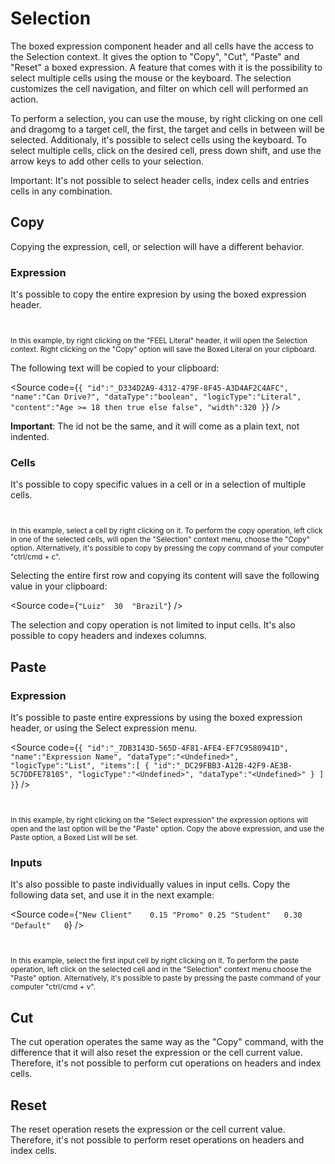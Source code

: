 
<Meta title="Features/Selection/Overview" />

# Selection

The boxed expression component header and all cells have the access to the Selection context.
It gives the option to "Copy", "Cut", "Paste" and "Reset" a boxed expression. A feature that
comes with it is the possibility to select multiple cells using the mouse or the keyboard.
The selection customizes the cell navigation, and filter on which cell will performed an action.

To perform a selection, you can use the mouse, by right clicking on one cell and dragomg to a target
cell, the first, the target and cells in between will be selected. Additionaly, it's possible to
select cells using the keyboard. To select multiple cells, click on the desired cell, press down shift,
and use the arrow keys to add other cells to your selection.

Important: It's not possible to select header cells, index cells and entries cells in any combination.

## Copy

Copying the expression, cell, or selection will have a different behavior.

### Expression

It's possible to copy the entire expresion by using the boxed expression header.

<div style={{ display: "flex", flexDirection: "row" }}>
  <Story of={Selection.CanDrive} />
  <small>
    <br />
    <br />
    In this example, by right clicking on the "FEEL Literal" header, it will open the Selection context. Right clicking
    on the "Copy" option will save the Boxed Literal on your clipboard.
  </small>
</div>

The following text will be copied to your clipboard:

<Source
  code={`
{
  "id":"_D334D2A9-4312-479F-8F45-A3D4AF2C4AFC",
  "name":"Can Drive?",
  "dataType":"boolean",
  "logicType":"Literal",
  "content":"Age >= 18 then true else false",
  "width":320
}
`}
/>

**Important**: The id not be the same, and it will come as a plain text, not indented.

### Cells

It's possible to copy specific values in a cell or in a selection of multiple cells.

<div style={{ display: "flex", flexDirection: "row" }}>
  <Story of={Selection.People} />
  <small>
    <br />
    <br />
    In this example, select a cell by right clicking on it. To perform the copy operation, left click in one of the
    selected cells, will open the "Selection" context menu, choose the "Copy" option. Alternatively, it's possible to
    copy by pressing the copy command of your computer "ctrl/cmd + c".
  </small>
</div>

Selecting the entire first row and copying its content will save the following value in your clipboard:

<Source
  code={`
"Luiz"	30	"Brazil"
`}
/>

The selection and copy operation is not limited to input cells. It's also possible to copy
headers and indexes columns.

## Paste

### Expression

It's possible to paste entire expressions by using the boxed expression header, or using the
Select expression menu.

<Source
  code={`
{
  "id":"_7DB3143D-565D-4F81-AFE4-EF7C9580941D",
  "name":"Expression Name",
  "dataType":"<Undefined>",
  "logicType":"List",
  "items":[
    {
      "id":"_DC29FBB3-A12B-42F9-AE3B-5C7DDFE78105",
      "logicType":"<Undefined>",
      "dataType":"<Undefined>"
    }
  ]
}
`}
/>

<div style={{ display: "flex", flexDirection: "row" }}>
  <Story of={Selection.EmptyExpression} />
  <small>
    <br />
    <br />
    In this example, by right clicking on the "Select expression" the expression options will open and the last option
    will be the "Paste" option. Copy the above expression, and use the Paste option, a Boxed List will be set.
  </small>
</div>

### Inputs

It's also possible to paste individually values in input cells. Copy the following data set, and use
it in the next example:

<Source
  code={`
"New Client"	0.15
"Promo"	0.25
"Student"	0.30
"Default"	0
`}
/>

<div style={{ display: "flex", flexDirection: "row" }}>
  <Story of={Selection.Discount} />
  <small>
    <br />
    <br />
    In this example, select the first input cell by right clicking on it. To perform the paste operation, left click on
    the selected cell and in the "Selection" context menu choose the "Paste" option. Alternatively, it's possible to
    paste by pressing the paste command of your computer "ctrl/cmd + v".
  </small>
</div>

## Cut

The cut operation operates the same way as the "Copy" command, with the difference that it will
also reset the expression or the cell current value. Therefore, it's not possible to perform
cut operations on headers and index cells.

## Reset

The reset operation resets the expression or the cell current value. Therefore, it's not possible to perform
reset operations on headers and index cells.
